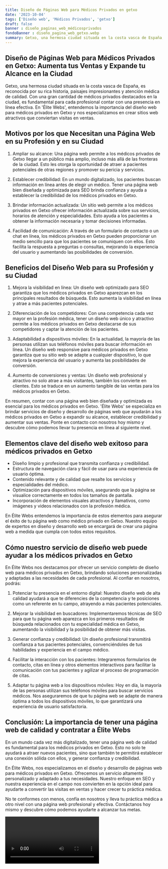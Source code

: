 ```yaml
---
title: Diseño de Páginas Web para Médicos Privados en getxo
date: '2023-10-04'
tags: ['Diseño web', 'Médicos Privados', 'getxo']
draft: false
banner : diseño_paginas_web_médicosprivados
fondoBanner : diseño_pagina_web_getxo.webp
summary: Getxo, una hermosa ciudad situada en la costa vasca de España, es reconocida por su rica historia, paisajes impresionantes y atención médica de calidad. Con una gran cantidad de médicos privados destacados en la ciudad, es fundamental para cada profesional contar con una presencia en línea efectiva. En 'Élite Webs', entendemos la importancia del diseño web para médicos privados en Getxo y nos especializamos en crear sitios web atractivos que conviertan visitas en ventas.
---
```


## Diseño de Páginas Web para Médicos Privados en Getxo: Aumenta tus Ventas y Expande tu Alcance en la Ciudad

Getxo, una hermosa ciudad situada en la costa vasca de España, es reconocida por su rica historia, paisajes impresionantes y atención médica de calidad. Con una gran cantidad de médicos privados destacados en la ciudad, es fundamental para cada profesional contar con una presencia en línea efectiva. En 'Élite Webs', entendemos la importancia del diseño web para médicos privados en Getxo y nos especializamos en crear sitios web atractivos que conviertan visitas en ventas.

## Motivos por los que Necesitan una Página Web en su Profesión y en su Ciudad

1. Ampliar su alcance: Una página web permite a los médicos privados de Getxo llegar a un público más amplio, incluso más allá de las fronteras de la ciudad. Esto les otorga la oportunidad de atraer a pacientes potenciales de otras regiones y promover su pericia y servicios.

2. Establecer credibilidad: En un mundo digitalizado, los pacientes buscan información en línea antes de elegir un médico. Tener una página web bien diseñada y optimizada para SEO brinda confianza y ayuda a establecer la credibilidad de los médicos privados en Getxo.

3. Brindar información actualizada: Un sitio web permite a los médicos privados en Getxo ofrecer información actualizada sobre sus servicios, horarios de atención y especialidades. Esto ayuda a los pacientes a obtener la información necesaria y tomar decisiones informadas.

4. Facilidad de comunicación: A través de un formulario de contacto o un chat en línea, los médicos privados en Getxo pueden proporcionar un medio sencillo para que los pacientes se comuniquen con ellos. Esto facilita la respuesta a preguntas o consultas, mejorando la experiencia del usuario y aumentando las posibilidades de conversión.

## Beneficios del Diseño Web para su Profesión y su Ciudad

1. Mejora la visibilidad en línea: Un diseño web optimizado para SEO garantiza que los médicos privados en Getxo aparezcan en los principales resultados de búsqueda. Esto aumenta la visibilidad en línea y atrae a más pacientes potenciales.

2. Diferenciación de los competidores: Con una competencia cada vez mayor en la profesión médica, tener un diseño web único y atractivo permite a los médicos privados en Getxo destacarse de sus competidores y captar la atención de los pacientes.

3. Adaptabilidad a dispositivos móviles: En la actualidad, la mayoría de las personas utilizan sus teléfonos móviles para buscar información en línea. Un diseño web responsive para médicos privados en Getxo garantiza que su sitio web se adapte a cualquier dispositivo, lo que mejora la experiencia del usuario y aumenta las posibilidades de conversión.

4. Aumento de conversiones y ventas: Un diseño web profesional y atractivo no solo atrae a más visitantes, también los convierte en clientes. Esto se traduce en un aumento tangible de las ventas para los médicos privados en Getxo.

En resumen, contar con una página web bien diseñada y optimizada es esencial para los médicos privados en Getxo. 'Élite Webs' se especializa en brindar servicios de diseño y desarrollo de páginas web que ayudarán a los médicos privados en Getxo a expandir su alcance, establecer credibilidad y aumentar sus ventas. Ponte en contacto con nosotros hoy mismo y descubre cómo podemos llevar tu presencia en línea al siguiente nivel.

<GifSeo />

<Cta />

## Elementos clave del diseño web exitoso para médicos privados en Getxo

- Diseño limpio y profesional que transmita confianza y credibilidad.
- Estructura de navegación clara y fácil de usar para una experiencia de usuario óptima.
- Contenido relevante y de calidad que resalte los servicios y especialidades del médico.
- Optimización para dispositivos móviles, asegurando que la página se visualice correctamente en todos los tamaños de pantalla.
- Incorporación de elementos visuales atractivos y llamativos, como imágenes y videos relacionados con la profesión médica.

En Élite Webs entendemos la importancia de estos elementos para asegurar el éxito de tu página web como médico privado en Getxo. Nuestro equipo de expertos en diseño y desarrollo web se encargará de crear una página web a medida que cumpla con todos estos requisitos. 

## Cómo nuestro servicio de diseño web puede ayudar a los médicos privados en Getxo

En Élite Webs nos destacamos por ofrecer un servicio completo de diseño web para médicos privados en Getxo, brindando soluciones personalizadas y adaptadas a las necesidades de cada profesional. Al confiar en nosotros, podrás:

1. Potenciar tu presencia en el entorno digital: Nuestro diseño web de alta calidad ayudará a que te diferencies de la competencia y te posiciones como un referente en tu campo, atrayendo a más pacientes potenciales.

2. Mejorar la visibilidad en buscadores: Implementaremos técnicas de SEO para que tu página web aparezca en los primeros resultados de búsqueda relacionados con tu especialidad médica en Getxo, aumentando la visibilidad y la posibilidad de obtener más visitas.

3. Generar confianza y credibilidad: Un diseño profesional transmitirá confianza a tus pacientes potenciales, convenciéndoles de tus habilidades y experiencia en el campo médico.

4. Facilitar la interacción con los pacientes: Integraremos formularios de contacto, citas en línea y otros elementos interactivos para facilitar la comunicación con tus pacientes y agilizar el proceso de programación de citas.

5. Adaptar tu página web a los dispositivos móviles: Hoy en día, la mayoría de las personas utilizan sus teléfonos móviles para buscar servicios médicos. Nos aseguraremos de que tu página web se adapte de manera óptima a todos los dispositivos móviles, lo que garantizará una experiencia de usuario satisfactoria.

## Conclusión: La importancia de tener una página web de calidad y contratar a Élite Webs

En un mundo cada vez más digitalizado, tener una página web de calidad es fundamental para los médicos privados en Getxo. Esto no solo te ayudará a atraer nuevos pacientes, sino que también te permitirá establecer una conexión sólida con ellos, y generar confianza y credibilidad.

En Élite Webs, nos especializamos en el diseño y desarrollo de páginas web para médicos privados en Getxo. Ofrecemos un servicio altamente personalizado y adaptado a tus necesidades. Nuestro enfoque en SEO y nuestra experiencia en el campo nos convierten en la opción ideal para ayudarte a convertir las visitas en ventas y hacer crecer tu práctica médica.

No te conformes con menos, confía en nosotros y lleva tu práctica médica a otro nivel con una página web profesional y efectiva. Contáctanos hoy mismo y descubre cómo podemos ayudarte a alcanzar tus metas.

<Video />

<CtaBot job='Médicos Privados' city='getxo'/>

<Gmaps query='getxo+españa+maps' />